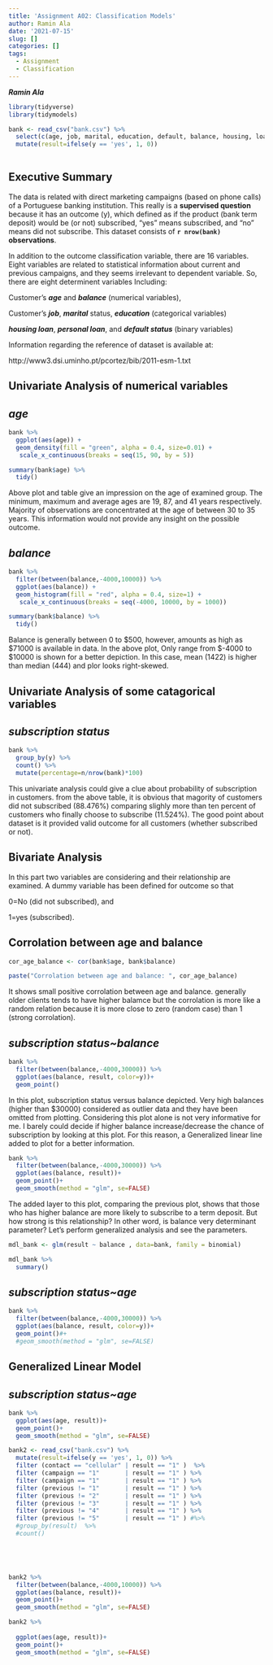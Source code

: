 ```yaml
---
title: 'Assignment A02: Classification Models'
author: Ramin Ala
date: '2021-07-15'
slug: []
categories: []
tags:
  - Assignment
  - Classification
---
```

***Ramin Ala***


```r
library(tidyverse)
library(tidymodels)

bank <- read_csv("bank.csv") %>%
  select(c(age, job, marital, education, default, balance, housing, loan, y)) %>%
  mutate(result=ifelse(y == 'yes', 1, 0))
 

```

## Executive Summary

The data is related with direct marketing campaigns (based on phone calls) of a Portuguese banking institution. This really is a **supervised question** because it has an outcome (y), which defined as if the product (bank term deposit) would be (or not) subscribed, "yes" means subscribed, and "no" means did not subscribe. This dataset consists of **`r nrow(bank)` observations**.

In addition to the outcome classification variable, there are 16 variables. Eight variables are related to statistical information about current and previous campaigns, and they seems irrelevant to  dependent variable. So, there are eight determinent variables Including:

Customer's ***age*** and ***balance*** (numerical variables),

Customer's ***job***, ***marital*** status, ***education***  (categorical variables)
 
***housing loan***, ***personal loan***, and ***default status*** (binary variables)  

Information regarding the reference of dataset is available at:

http://www3.dsi.uminho.pt/pcortez/bib/2011-esm-1.txt

## Univariate Analysis of numerical variables

## *age*

```r
bank %>%
  ggplot(aes(age)) +
  geom_density(fill = "green", alpha = 0.4, size=0.01) +
   scale_x_continuous(breaks = seq(15, 90, by = 5))

summary(bank$age) %>%
  tidy() 
```

Above plot and table give an impression on the age of examined group. The minimum, maximum and average ages are 19, 87, and 41 years respectively. Majority of observations are concentrated at the age of between 30 to 35 years. This information would not provide any insight on the possible outcome.


## *balance*

```r
bank %>%
  filter(between(balance,-4000,10000)) %>%
  ggplot(aes(balance)) +
  geom_histogram(fill = "red", alpha = 0.4, size=1) +
   scale_x_continuous(breaks = seq(-4000, 10000, by = 1000))

summary(bank$balance) %>%
  tidy()
```

Balance is generally between 0 to $500, however, amounts as high as $71000 is available in data. In the above plot, Only range from $-4000 to $10000 is shown for a better depiction. In this case, mean (1422) is higher than median (444) and plor looks right-skewed.

## Univariate Analysis of some catagorical variables

## *subscription status*

```r
bank %>%
  group_by(y) %>%
  count() %>%
  mutate(percentage=n/nrow(bank)*100)
```


This univariate analysis could give a clue about probability of subscription in customers. from the above table, it is obvious that magority of customers did not subscribed (88.476%) comparing slighly more than ten percent of customers who finally choose to subscribe (11.524%). The good point about dataset is it provided valid outcome for all customers (whether subscribed or not).



## Bivariate Analysis

In this part two variables are considering and their relationship are examined. A dummy variable has been defined for outcome so that

0=No (did not subscribed), and

1=yes (subscribed).


## Corrolation between age and balance

```r

cor_age_balance <- cor(bank$age, bank$balance)

paste("Corrolation between age and balance: ", cor_age_balance)

```

It shows small positive corrolation between age and balance. generally older clients tends to have higher balamce but the corrolation is more like a random relation  because it is more close to zero (random case) than 1 (strong corrolation).

## *subscription status~balance*

```r

bank %>%
  filter(between(balance,-4000,30000)) %>%
  ggplot(aes(balance, result, color=y))+
  geom_point()

```

In this plot, subscription status versus balance depicted. Very high balances (higher than $30000) considered as outlier data and they have been omitted from plotting. Considering this plot alone is not very informative for me. I barely could decide if higher balance increase/decrease the chance of subscription by looking at this plot. For this reason, a Generalized linear line added to plot for a better information.

```r
bank %>%
  filter(between(balance,-4000,30000)) %>%
  ggplot(aes(balance, result))+
  geom_point()+
  geom_smooth(method = "glm", se=FALSE)
```

The added layer to this plot, comparing the previous plot, shows that those who has higher balance are more likely to subscribe to a term deposit. But how strong is this relationship? In other word, is balance very determinant parameter? Let's perform generalized analysis and see the parameters.

```r
mdl_bank <- glm(result ~ balance , data=bank, family = binomial)

mdl_bank %>%
  summary()
```

## *subscription status~age*

```r

bank %>%
  filter(between(balance,-4000,30000)) %>%
  ggplot(aes(balance, result, color=y))+
  geom_point()#+
  #geom_smooth(method = "glm", se=FALSE)

```

## Generalized Linear Model





## *subscription status~age*


```r

bank %>%
  ggplot(aes(age, result))+
  geom_point()+
  geom_smooth(method = "glm", se=FALSE)

```






```r


bank2 <- read_csv("bank.csv") %>%
  mutate(result=ifelse(y == 'yes', 1, 0)) %>%
  filter (contact == "cellular" | result == "1" )  %>%
  filter (campaign == "1"       | result == "1" ) %>%
  filter (campaign == "1"       | result == "1" ) %>%
  filter (previous != "1"       | result == "1" ) %>%
  filter (previous != "2"       | result == "1" ) %>%
  filter (previous != "3"       | result == "1" ) %>%
  filter (previous != "4"       | result == "1" ) %>%
  filter (previous != "5"       | result == "1" ) #%>%
  #group_by(result)  %>%
  #count()
  





```

```r
bank2 %>%
  filter(between(balance,-4000,10000)) %>%
  ggplot(aes(balance, result))+
  geom_point()+
  geom_smooth(method = "glm", se=FALSE)
```




```r
bank2 %>%
  
  ggplot(aes(age, result))+
  geom_point()+
  geom_smooth(method = "glm", se=FALSE)
```


